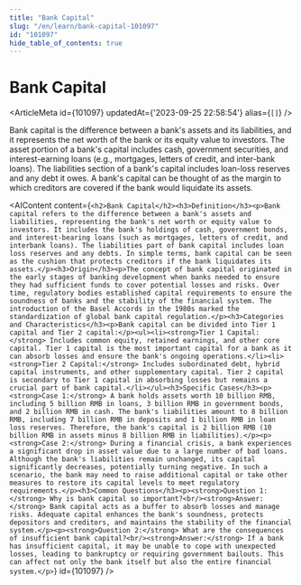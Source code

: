 ```yaml
---
title: "Bank Capital"
slug: "/en/learn/bank-capital-101097"
id: "101097"
hide_table_of_contents: true
---
```



# Bank Capital

<ArticleMeta id={101097} updatedAt={'2023-09-25 22:58:54'} alias={`[]`} />
<div className='border-solid border-b border-t-0 my-4 border-[var(--ifm-color-gray-300)]' />

Bank capital is the difference between a bank's assets and its liabilities, and it represents the net worth of the bank or its equity value to investors. The asset portion of a bank's capital includes cash, government securities, and interest-earning loans (e.g., mortgages, letters of credit, and inter-bank loans). The liabilities section of a bank's capital includes loan-loss reserves and any debt it owes. A bank's capital can be thought of as the margin to which creditors are covered if the bank would liquidate its assets.

<AIContent content={`<h2>Bank Capital</h2><h3>Definition</h3><p>Bank capital refers to the difference between a bank's assets and liabilities, representing the bank's net worth or equity value to investors. It includes the bank's holdings of cash, government bonds, and interest-bearing loans (such as mortgages, letters of credit, and interbank loans). The liabilities part of bank capital includes loan loss reserves and any debts. In simple terms, bank capital can be seen as the cushion that protects creditors if the bank liquidates its assets.</p><h3>Origin</h3><p>The concept of bank capital originated in the early stages of banking development when banks needed to ensure they had sufficient funds to cover potential losses and risks. Over time, regulatory bodies established capital requirements to ensure the soundness of banks and the stability of the financial system. The introduction of the Basel Accords in the 1980s marked the standardization of global bank capital regulation.</p><h3>Categories and Characteristics</h3><p>Bank capital can be divided into Tier 1 capital and Tier 2 capital:</p><ul><li><strong>Tier 1 Capital:</strong> Includes common equity, retained earnings, and other core capital. Tier 1 capital is the most important capital for a bank as it can absorb losses and ensure the bank's ongoing operations.</li><li><strong>Tier 2 Capital:</strong> Includes subordinated debt, hybrid capital instruments, and other supplementary capital. Tier 2 capital is secondary to Tier 1 capital in absorbing losses but remains a crucial part of bank capital.</li></ul><h3>Specific Cases</h3><p><strong>Case 1:</strong> A bank holds assets worth 10 billion RMB, including 5 billion RMB in loans, 3 billion RMB in government bonds, and 2 billion RMB in cash. The bank's liabilities amount to 8 billion RMB, including 7 billion RMB in deposits and 1 billion RMB in loan loss reserves. Therefore, the bank's capital is 2 billion RMB (10 billion RMB in assets minus 8 billion RMB in liabilities).</p><p><strong>Case 2:</strong> During a financial crisis, a bank experiences a significant drop in asset value due to a large number of bad loans. Although the bank's liabilities remain unchanged, its capital significantly decreases, potentially turning negative. In such a scenario, the bank may need to raise additional capital or take other measures to restore its capital levels to meet regulatory requirements.</p><h3>Common Questions</h3><p><strong>Question 1:</strong> Why is bank capital so important?<br/><strong>Answer:</strong> Bank capital acts as a buffer to absorb losses and manage risks. Adequate capital enhances the bank's soundness, protects depositors and creditors, and maintains the stability of the financial system.</p><p><strong>Question 2:</strong> What are the consequences of insufficient bank capital?<br/><strong>Answer:</strong> If a bank has insufficient capital, it may be unable to cope with unexpected losses, leading to bankruptcy or requiring government bailouts. This can affect not only the bank itself but also the entire financial system.</p>`} id={101097} />
